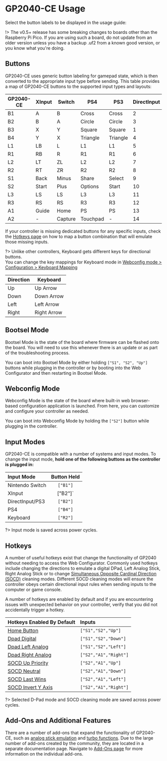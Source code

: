 # GP2040-CE Usage

Select the button labels to be displayed in the usage guide: <label-selector></label-selector>

!> The v0.5+ release has some breaking changes to boards other than the Raspberry Pi Pico. If you are using such a board, do not update from an older version unless you have a backup .uf2 from a known good version, or you know what you're doing.

## Buttons

GP2040-CE uses generic button labeling for gamepad state, which is then converted to the appropriate input type before sending. This table provides a map of GP2040-CE buttons to the supported input types and layouts:

| GP2040-CE  | XInput | Switch  | PS4          | PS3          | DirectInput  | Arcade |
| ---------- | ------ | ------- | ------------ | ------------ | ------------ | ------ |
| B1         | A      | B       | Cross        | Cross        | 2            | K1     |
| B2         | B      | A       | Circle       | Circle       | 3            | K2     |
| B3         | X      | Y       | Square       | Square       | 1            | P1     |
| B4         | Y      | X       | Triangle     | Triangle     | 4            | P2     |
| L1         | LB     | L       | L1           | L1           | 5            | P4     |
| R1         | RB     | R       | R1           | R1           | 6            | P3     |
| L2         | LT     | ZL      | L2           | L2           | 7            | K4     |
| R2         | RT     | ZR      | R2           | R2           | 8            | K3     |
| S1         | Back   | Minus   | Share        | Select       | 9            | Coin   |
| S2         | Start  | Plus    | Options      | Start        | 10           | Start  |
| L3         | LS     | LS      | L3           | L3           | 11           | LS     |
| R3         | RS     | RS      | R3           | R3           | 12           | RS     |
| A1         | Guide  | Home    | PS           | PS           | 13           | Home   |
| A2         | -      | Capture | Touchpad     | -            | 14           | -      |

If your controller is missing dedicated buttons for any specific inputs, check the [Hotkeys page](hotkeys) on how to map a button combination that will emulate those missing inputs.

?> Unlike other controllers, Keyboard gets different keys for directional buttons. <br /> You can change the key mappings for Keyboard mode in [Webconfig mode > Configuration > Keyboard Mapping](web-configurator.md#keyboard-mapping)

| Direction | Keyboard   |
| --------- | ---------- |
| Up        | Up Arrow   |
| Down      | Down Arrow |
| Left      | Left Arrow |
| Right     | Right Arrow|

## Bootsel Mode

Bootsel Mode is the state of the board where firmware can be flashed onto the board. You will need to use this whenever there is an update or as part of the troubleshooting process. 

You can boot into Bootsel Mode by either holding `["S1", "S2", "Up"]` buttons while plugging in the controller or by booting into the Web Configurator and then restarting in Bootsel Mode.

## Webconfig Mode

Webconfig Mode is the state of the board where built-in web browser-based configuration application is launched. From here, you can customize and configure your controller as needed.

You can boot into Webconfig Mode by holding the `["S2"]` button while plugging in the controller.

## Input Modes

GP2040-CE is compatible with a number of systems and input modes. To change the input mode, **hold one of the following buttons as the controller is plugged in:**

|    Input Mode   |                Button Held                |
|:----------------|:-----------------------------------------:|
| Nintendo Switch | `["B1"]` |
| XInput          | ["B2"]` |
| DirectInput/PS3 | `["B2"]` |
| PS4             | `["B4"]` |
| Keyboard        | `["R2"]` |

?> Input mode is saved across power cycles.

## Hotkeys

A number of useful hotkeys exist that change the functionality of GP2040 without needing to access the Web Configurator. Commonly used hotkeys include changing the directions to emulate a digital DPad, Left Analog Stick, Right Analog Stick or to change [Simultaneous Opposite Cardinal Direction (SOCD)](https://glossary.infil.net/?t=SOCD) cleaning modes. Different SOCD cleaning modes will ensure the controller obeys certain directional input rules when sending inputs to the computer or game console. 

A number of hotkeys are enabled by default and if you are encountering issues with unexpected behavior on your controller, verify that you did not accidentally trigger a hotkey.

|    Hotkeys Enabled By Default                       |                   Inputs                               |
|:----------------------------------------------------|:-------------------------------------------------------|
| [Home Button](hotkeys.md#home-button)               | `["S1","S2","Up"]`    |
| [Dpad Digital](hotkeys.md#dpad-digital)             | `["S1","S2","Down"]`  |
| [Dpad Left Analog](hotkeys.md#dpad-left-analog)     | `["S1","S2","Left"]`  |
| [Dpad Right Analog](hotkeys.md#dpad-right-analog)   | `["S2","A1","Right"]` |
| [SOCD Up Priority](hotkeys.md#socd-up-priority)     | `["S2","A1","Up"]`    |
| [SOCD Neutral](hotkeys.md#socd-neutral)             | `["S2","A1","Down"]`  |
| [SOCD Last Wins](hotkeys.md#socd-last-win)          | `["S2","A1","Left"]`  |
| [SOCD Invert Y Axis](hotkeys.md#invert-y-axis)      | `["S2","A1","Right"]` |

?> Selected D-Pad mode and SOCD cleaning mode are saved across power cycles.

## Add-Ons and Additional Features

There are a number of add-ons that expand the functionality of GP2040-CE, such as [analog stick emulation](add-ons#analog) and [turbo functions](add-ons#turbo). Due to the large number of add-ons created by the community, they are located in a separate documentation page. Navigate to [Add-Ons page](add-ons) for more information on the individual add-ons.